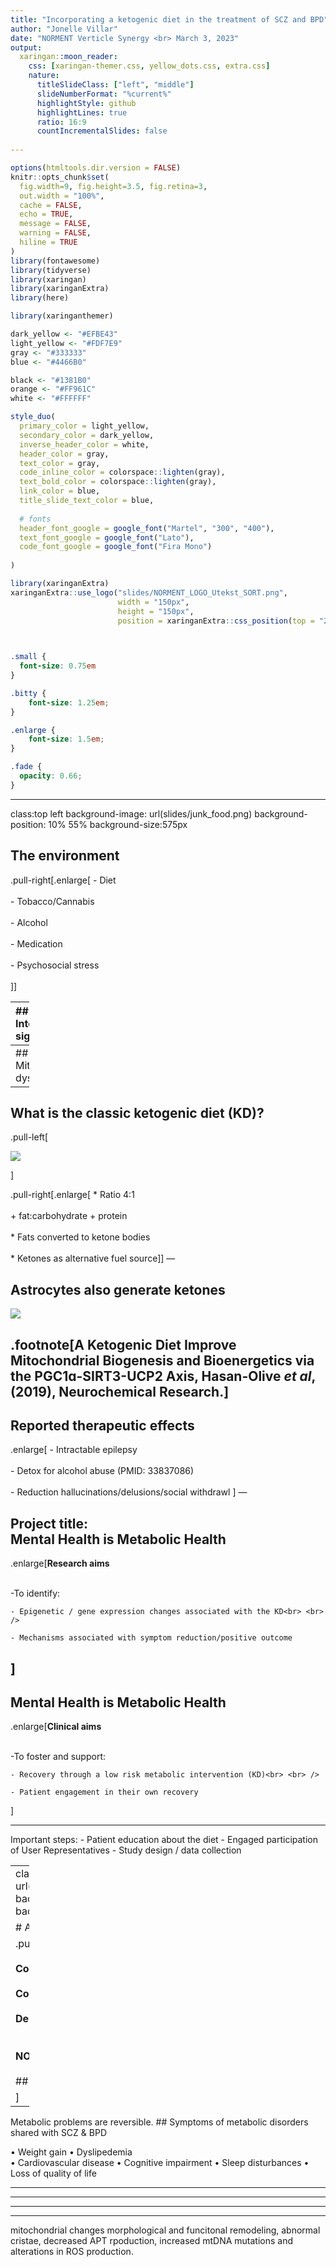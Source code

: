 ```yaml
---
title: "Incorporating a ketogenic diet in the treatment of SCZ and BPD"
author: "Jonelle Villar"
date: "NORMENT Verticle Synergy <br> March 3, 2023"
output:
  xaringan::moon_reader:
    css: [xaringan-themer.css, yellow_dots.css, extra.css]
    nature:
      titleSlideClass: ["left", "middle"]
      slideNumberFormat: "%current%"
      highlightStyle: github
      highlightLines: true
      ratio: 16:9
      countIncrementalSlides: false
   
---
```



```r
options(htmltools.dir.version = FALSE)
knitr::opts_chunk$set(
  fig.width=9, fig.height=3.5, fig.retina=3,
  out.width = "100%",
  cache = FALSE,
  echo = TRUE,
  message = FALSE, 
  warning = FALSE,
  hiline = TRUE
)
library(fontawesome)
library(tidyverse)
library(xaringan)
library(xaringanExtra)
library(here)
```

```r
library(xaringanthemer)

dark_yellow <- "#EFBE43"
light_yellow <- "#FDF7E9"
gray <- "#333333"
blue <- "#4466B0"

black <- "#1381B0"
orange <- "#FF961C"
white <- "#FFFFFF"

style_duo(
  primary_color = light_yellow,
  secondary_color = dark_yellow,
  inverse_header_color = white,
  header_color = gray,
  text_color = gray,
  code_inline_color = colorspace::lighten(gray),
  text_bold_color = colorspace::lighten(gray),
  link_color = blue,
  title_slide_text_color = blue,
  
  # fonts
  header_font_google = google_font("Martel", "300", "400"),
  text_font_google = google_font("Lato"),
  code_font_google = google_font("Fira Mono") 
  
)
```


```r

library(xaringanExtra)
xaringanExtra::use_logo("slides/NORMENT_LOGO_Utekst_SORT.png",
                        width = "150px",
                        height = "150px",
                        position = xaringanExtra::css_position(top = "2em", right = "2em"))
                     



```

```css

.small { 
  font-size: 0.75em
}  

.bitty { 
    font-size: 1.25em;
}

.enlarge { 
    font-size: 1.5em;
}

.fade {
  opacity: 0.66;
}


```

---

class:top left
background-image: url(slides/junk_food.png)
background-position: 10% 55%
background-size:575px


## The environment

.pull-right[.enlarge[
- Diet<br><br>
- Tobacco/Cannabis<br><br>
- Alcohol<br><br>
- Medication<br><br>
- Psychosocial stress<br><br>
]]

---
## Interaction - signalling 

.pull-left[
![](slides/interactions.png)
]

.pull-right[.enlarge[
- <br><br>
- <br><br>
- <br><br>
- <br><br>
- <br><br>
]]
---
## Mitochondrial dysfunction 



---

## What is the classic ketogenic diet (KD)?

.pull-left[

![](img/keto-plate.png)

]

.pull-right[.enlarge[
* Ratio 4:1 <br><br>
    + fat:carbohydrate + protein <br><br>
* Fats converted to ketone bodies  <br><br>
* Ketones as alternative fuel source
]]
---

## Astrocytes also generate ketones


![](slides/astrocytes2.jpg)

.footnote[A Ketogenic Diet Improve Mitochondrial Biogenesis and Bioenergetics via the PGC1ɑ-SIRT3-UCP2 Axis, Hasan-Olive ___et al___, (2019), Neurochemical Research.]
---

## Reported therapeutic effects 

.enlarge[
- Intractable epilepsy <br><br>
- Detox for alcohol abuse (PMID: 33837086) <br><br>
- Reduction hallucinations/delusions/social withdrawl 
]
---

## Project title: <br> Mental Health is Metabolic Health


.enlarge[**Research aims** <br> <br />

-To identify: <br>

    - Epigenetic / gene expression changes associated with the KD<br> <br> />
 
    - Mechanisms associated with symptom reduction/positive outcome

]
---
## Mental Health is Metabolic Health

.enlarge[**Clinical aims** <br> <br />

-To foster and support:<br>

    - Recovery through a low risk metabolic intervention (KD)<br> <br> />

    - Patient engagement in their own recovery
]


---

Important steps:
- Patient education about the diet
- Engaged participation of User Representatives 
- Study design / data collection 

---
class:top left
background-image: url(slides/Martens_web2022final.jpg)
background-position: 10% 55%
background-size:500px


# Acknowledgements <br>

.pull-right[
**Supervisor Stéphanie**<br><br>
**Co-Supervisor Anne-Kristin**<br><br>
**Colleagues in The Martens Group**<br><br>
**Dept. of Clinical Science II** <br><br><br>
**NORMENT** <br><br>
## &#128512; 

]

---

Metabolic problems are reversible. 
## Symptoms of metabolic disorders <br> shared with SCZ & BPD

•	Weight gain 
•	Dyslipedemia                             
•	Cardiovascular disease
•	Cognitive impairment
•	Sleep disturbances
•	Loss of quality of life  


---

---

---



---
mitochondrial changes morphological and funcitonal remodeling, abnormal cristae, decreased APT rpoduction, increased mtDNA mutations and alterations in ROS production.